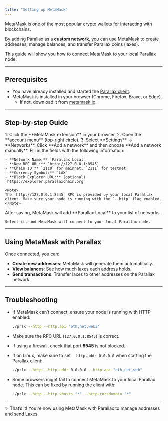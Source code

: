 ```yaml
---
title: "Setting up MetaMask"
---
```


[MetaMask](https://metamask.io/) is one of the most popular crypto wallets for interacting with blockchains.  

By adding Parallax as a **custom network**, you can use MetaMask to create addresses, manage balances, and transfer Parallax coins (laxes).

This guide will show you how to connect MetaMask to your local Parallax node.

---

## Prerequisites

- You have already installed and started the [Parallax client](../client/setup).  
- MetaMask is installed in your browser (Chrome, Firefox, Brave, or Edge).  
  - If not, download it from [metamask.io](https://metamask.io/download).

---

## Step-by-step Guide

<Steps>
  <Step title="Open MetaMask settings">
    1. Click the **MetaMask extension** in your browser.  
    2. Open the **account menu** (top-right circle).  
    3. Select **Settings** → **Networks**.
  </Step>

  <Step title="Add a custom network">
    Click **Add a network** and then choose **Add a network manually**.
  </Step>

  <Step title="Enter Parallax network details">
    Fill in the fields with the following information:

    - **Network Name:** `Parallax Local`  
    - **New RPC URL:** `http://127.0.0.1:8545`  
    - **Chain ID:** `2110` for mainnet, `2111` for testnet  
    - **Currency Symbol:** `LAX`  
    - **Block Explorer URL:** (optional) `https://explorer.parallaxchain.org`  

    <Note>
    The `http://127.0.0.1:8545` RPC is provided by your local Parallax client. Make sure your node is running with the `--http` flag enabled.
    </Note>
  </Step>

  <Step title="Save and switch network">
    After saving, MetaMask will add **Parallax Local** to your list of networks.  

    Select it, and MetaMask will connect to your local Parallax node.
  </Step>
</Steps>

---

## Using MetaMask with Parallax

Once connected, you can:

- **Create new addresses**: MetaMask will generate them automatically.  
- **View balances**: See how much laxes each address holds.  
- **Send transactions**: Transfer laxes to other addresses on the Parallax network.

---

## Troubleshooting

- If MetaMask can’t connect, ensure your node is running with HTTP enabled:  

  ```bash
  ./prlx --http --http.api "eth,net,web3"
  ```

- Make sure the RPC URL (`127.0.0.1:8545`) is correct.  
- If using a firewall, check that port **8545** is not blocked.
- If on Linux, make sure to set `--http.addr 0.0.0.0` when starting the Parallax client:

  ```bash
  ./prlx --http --http.addr 0.0.0.0 --http.api "eth,net,web"
  ```

- Some browsers might fail to connect MetaMask to your local Parallax node. This can be fixed by running the client with:

  ```bash
  ./prlx --http --http.vhosts "*" --http.corsdomain "*"
  ```

---

✨ That’s it! You’re now using MetaMask with Parallax to manage addresses and send Laxes.
